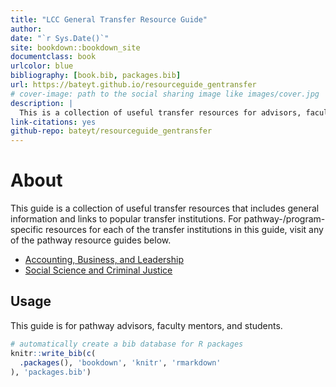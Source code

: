 ```yaml
---
title: "LCC General Transfer Resource Guide"
author: 
date: "`r Sys.Date()`"
site: bookdown::bookdown_site
documentclass: book
urlcolor: blue
bibliography: [book.bib, packages.bib]
url: https://bateyt.github.io/resourceguide_gentransfer
# cover-image: path to the social sharing image like images/cover.jpg
description: |
  This is a collection of useful transfer resources for advisors, faculty mentors, and students. It provides general information and links to popular transfer institutions.
link-citations: yes
github-repo: bateyt/resourceguide_gentransfer
---
```


# About {.unnumbered}

This guide is a collection of useful transfer resources that includes general information and links to popular transfer institutions. For pathway-/program-specific resources for each of the transfer institutions in this guide, visit any of the pathway resource guides below.

- [Accounting, Business, and Leadership](https://bateyt.github.io/resourceguide_abl)
- [Social Science and Criminal Justice](https://bateyt.github.io/resourceguide_sscj)

## Usage {.unnumbered}

This guide is for pathway advisors, faculty mentors, and students.

```r
# automatically create a bib database for R packages
knitr::write_bib(c(
  .packages(), 'bookdown', 'knitr', 'rmarkdown'
), 'packages.bib')
```

